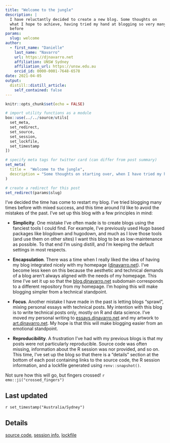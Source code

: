 ```yaml
---
title: "Welcome to the jungle"
description: | 
  I have reluctantly decided to create a new blog. Some thoughts on 
  what I hope to achieve, having tried my hand at blogging so very many times 
  before
params:
  slug: welcome
author:
  - first_name: "Danielle"
    last_name: "Navarro"
    url: https://djnavarro.net
    affiliation: UNSW Sydney
    affiliation_url: https://unsw.edu.au
    orcid_id: 0000-0001-7648-6578
date: 2021-04-05
output:
  distill::distill_article:
    self_contained: false
---
```



<!--------------- my typical setup ----------------->

```r
knitr::opts_chunk$set(echo = FALSE)
```

```r
# import utility functions as a module
box::use(../../source/utils[
  set_meta, 
  set_redirect, 
  set_source, 
  set_session,
  set_lockfile,
  set_timestamp
])

# specify meta tags for twitter card (can differ from post summary)
set_meta(
  title =  "Welcome to the jungle", 
  description = "Some thoughts on starting over, when I have tried my hand at blogging many times before"
)

# create a redirect for this post
set_redirect(params$slug)
```

<!--------------- post begins here ----------------->

I've decided the time has come to restart my blog. I've tried blogging many times before with mixed success, and this time around I'd like to avoid the mistakes of the past. I've set up this blog with a few principles in mind:

- **Simplicity**. One mistake I've often made is to create blogs using the fanciest tools I could find. For example, I've previously used Hugo based packages like blogdown and hugodown, and much as I love those tools (and use them on other sites) I want this blog to be as low-maintenance as possible. To that end I'm using distill, and I'm keeping the default settings in most respects.

- **Encapsulation**. There was a time when I really liked the idea of having my blog integrated nicely with my homepage ([djnavarro.net](https://djnavarro.net)). I've become less keen on this because the aesthetic and technical demands of a blog aren't always aligned with the needs of my homepage. This time I've set it up so that the  [blog.djnavarro.net](https://blog.djnavarro.net) subdomain corresponds to a different repository from my homepage. I'm hoping this will make blogging simpler from a technical standpoint.

- **Focus**. Another mistake I have made in the past is letting blogs "sprawl", mixing personal essays with technical posts. My intention with this blog is to write technical posts only, mostly on R and data science. I've moved my personal writing to [essays.djnavarro.net](https://essays.djnavarro.net) and my artwork to [art.djnavarro.net](https://art.djnavarro.net). My hope is that this will make blogging easier from an emotional standpoint. 

- **Reproducibility**. A frustration I've had with my previous blogs is that my posts were not particularly reproducible. Source code was often missing, information about the R session was nor provided, and so on. This time, I've set up the blog so that there is a "details" section at the bottom of each post containing links to the source code, the R session information, and a lockfile generated using `renv::snapshot()`.

Not sure how this will go, but fingers crossed! `r emo::ji("crossed_fingers")`



<!--------------- appendices go here ----------------->

## Last updated {.appendix}

`r set_timestamp("Australia/Sydney")`

## Details {.appendix}

[source code](`r set_source(params$slug)`), [session info](`r set_session(params$slug)`), [lockfile](`r set_lockfile(params$slug)`)

